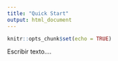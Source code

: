 ```yaml
---
title: "Quick Start"
output: html_document
---
```


```r
knitr::opts_chunk$set(echo = TRUE)
```

Escribir texto....
